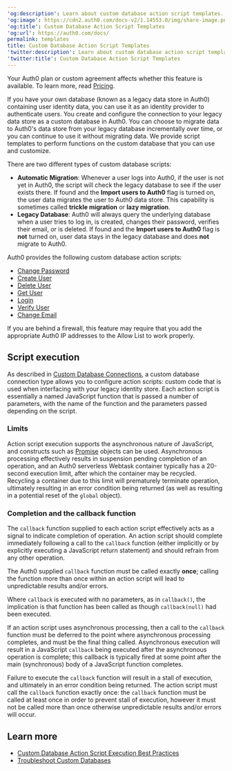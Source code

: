 ---
'og:description': Learn about custom database action script templates.
'og:image': https://cdn2.auth0.com/docs-v2/1.14553.0/img/share-image.png
'og:title': Custom Database Action Script Templates
'og:url': https://auth0.com/docs/
permalink: templates
title: Custom Database Action Script Templates
'twitter:description': Learn about custom database action script templates.
'twitter:title': Custom Database Action Script Templates
---
<Card title="Availability varies by Auth0 plan">

Your Auth0 plan or custom agreement affects whether this feature is available. To learn more, read [Pricing](https://auth0.com/pricing).

</Card>

If you have your own database (known as a legacy data store in Auth0) containing user identity data, you can use it as an <Tooltip tip="Identity Provider (IdP): Service that stores and manages digital identities." cta="View Glossary" href="/docs/glossary?term=identity+provider">identity provider</Tooltip> to authenticate users.
You create and configure the connection to your legacy data store as a custom database in Auth0. You can choose to migrate data to Auth0's data store from your legacy database incrementally over time, or you can continue to use it without migrating data. We provide script templates to perform functions on the custom database that you can use and customize.

There are two different types of custom database scripts:

* **Automatic Migration**: Whenever a user logs into Auth0, if the user is not yet in Auth0, the script will check the legacy database to see if the user exists there. If found and the **Import users to Auth0** flag is turned on, the user data migrates the user to Auth0 data store. This capability is sometimes called **trickle migration** or **lazy migration**.
* **Legacy Database**: Auth0 will always query the underlying database when a user tries to log in, is created, changes their password, verifies their email, or is deleted. If found and the **Import users to Auth0** flag is **not** turned on, user data stays in the legacy database and does **not** migrate to Auth0.

Auth0 provides the following custom database action scripts:

* [Change Password](/docs/authenticate/database-connections/custom-db/templates/change-password)
* [Create User](/docs/authenticate/database-connections/custom-db/templates/create)
* [Delete User](/docs/authenticate/database-connections/custom-db/templates/delete)
* [Get User](/docs/authenticate/database-connections/custom-db/templates/get-user)
* [Login](/docs/authenticate/database-connections/custom-db/templates/login)
* [Verify User](/docs/authenticate/database-connections/custom-db/templates/verify)
* [Change Email](/docs/authenticate/database-connections/custom-db/templates/change-email)

<Card title="Network firewall">

If you are behind a firewall, this feature may require that you add the appropriate Auth0 IP addresses to the Allow List to work properly.

</Card>

## Script execution

As described in [Custom Database Connections](/docs/authenticate/database-connections/custom-db), a custom database connection type allows you to configure action scripts: custom code that is used when interfacing with your legacy identity store. Each action script is essentially a named JavaScript function that is passed a number of parameters, with the name of the function and the parameters passed depending on the script.

### Limits

Action script execution supports the asynchronous nature of JavaScript, and constructs such as [Promise](https://developer.mozilla.org/en-US/docs/Web/JavaScript/Reference/Global_Objects/Promise) objects can be used. Asynchronous processing effectively results in suspension pending completion of an operation, and an Auth0 serverless Webtask container typically has a 20-second execution limit, after which the container may be recycled. Recycling a container due to this limit will prematurely terminate operation, ultimately resulting in an error condition being returned (as well as resulting in a potential reset of the `global` object).

### Completion and the callback function

The `callback` function supplied to each action script effectively acts as a signal to indicate completion of operation. An action script should complete immediately following a call to the `callback` function (either implicitly or by explicitly executing a JavaScript return statement) and should refrain from any other operation.

<Warning>

The Auth0 supplied `callback` function must be called exactly **once**; calling the function more than once within an action script will lead to unpredictable results and/or errors.

</Warning>

<Callout icon="file-lines" color="#0EA5E9" iconType="regular">

Where `callback` is executed with no parameters, as in `callback()`, the implication is that function has been called as though `callback(null)` had been executed.

</Callout>

If an action script uses asynchronous processing, then a call to the `callback` function must be deferred to the point where asynchronous processing completes, and must be the final thing called. Asynchronous execution will result in a JavaScript `callback` being executed after the asynchronous operation is complete; this callback is typically fired at some point after the main (synchronous) body of a JavaScript function completes.

<Warning>

Failure to execute the `callback` function will result in a stall of execution, and ultimately in an error condition being returned. The action script must call the `callback` function exactly once: the `callback` function must be called at least once in order to prevent stall of execution, however it must not be called more than once otherwise unpredictable results and/or errors will occur.

</Warning>

## Learn more

* [Custom Database Action Script Execution Best Practices](/docs/authenticate/database-connections/custom-db/custom-database-connections-scripts/execution)
* [Troubleshoot Custom Databases](/docs/authenticate/database-connections/custom-db/error-handling)